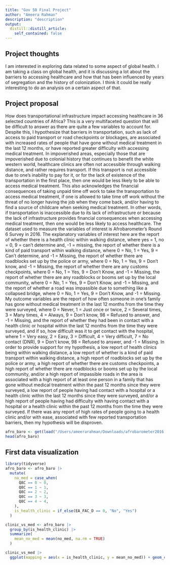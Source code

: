 ```yaml
---
title: "Gov 50 Final Project"
author: "Ameera Rahman"
description: "description"
output:
  distill::distill_article:
    self_contained: false
---
```




## Project thoughts

I am interested in exploring data related to some aspect of global health. I am taking a class on global health, and it is discussing a lot about the barriers to accessing healthcare and how that has been influenced by years of segregation and the history of colonization. I think it could be really interesting to do an analysis on a certain aspect of that. 

## Project proposal

How does transportational infrastructure impact accessing healthcare in 36 selected countries of Africa? This is a very multifaceted question that will be difficult to answer as there are quite a few variables to account for. Despite this, I hypothesize that barriers in transportation, such as lack of access to paid transport or road checkpoints or blockages, are associated with increased rates of people that have gone without medical treatment in the last 12 months, or have reported greater difficulty with accessing medical treatment. In impoverished areas, especially those that are impoverished due to colonial history that continues to benefit the white western world, healthcare clinics are often not accessible through walking distance, and rather requires transport. If this transport is not accessible due to one's inability to pay for it, or for the lack of existence of the transportation in the first place, then one would be less likely to be able to access medical treatment. This also acknowledges the financial consequences of taking unpaid time off work to take the transportation to access medical treatment, if one is allowed to take time off work without the threat of no longer having the job when they come back, and/or having to find a source of childcare when seeking medical treatment. In other words, if transportation is inaccessible due to its lack of infrastructure or because the lack of infrastructure provides financial consequences when accessing medical treatment, then one would be less likely to access healthcare. The dataset used to measure the variables of interest is Afrobarometer's Round 6 Survey in 2016. The explanatory variables of interest here are the report of whether there is a health clinic within walking distance, where yes = 1, no = 0, 9 = can't determine and, -1 = missing, the report of whether there is a kind of paid transport within walking distance, where 0 = No, 1 = Yes, 9 = Can’t determine, and -1 = Missing, the report of whether there are roadblocks set up by the police or army, where 0 = No, 1 = Yes, 9 = Don’t know, and -1 = Missing, the report of whether there are any customs checkpoints, where 0 = No, 1 = Yes, 9 = Don't Know, and -1 = Missing, the report of whether there are any roadblocks or booms set up by the local community, where 0 = No, 1 = Yes, 9 = Don't Know, and -1 = Missing, and the report of whether a road was impassible due to something like a collapsed bridge, where 0 = No, 1 = Yes, 9 = Don't Know, and -1 = Missing. My outcome variables are the report of how often someone in one's family has gone without medical treatment in the last 12 months from the time they were surveyed, where 0 = Never, 1 = Just once or twice, 2 = Several times, 3 = Many times, 4 = Always, 9 = Don’t know, 98 = Refused to answer, and -1 = Missing, and the report of whether they had been in contact with a health clinic or hospital within the last 12 months from the time they were surveyed, and if so, how difficult was it to get contact with the hospital, where 1 = Very easy, 2 = Easy, 3 = Difficult, 4 = Very difficult, 7 = No contact (DNR), 9 = Don’t know, 98 = Refused to answer, and -1 = Missing. In order to provide support for my hypothesis, a low report of health clinics being within walking distance, a low report of whether is a kind of paid transport within walking distance, a high report of roadblocks set up by the police or army, a high report of whether there are customs checkpoints, a high report of whether there are roadblocks or booms set up by the local community, and/or a high report of impassible roads in the area is associated with a high report of at least one person in a family that has gone without medical treatment within the past 12 months since they were surveyed, a low report of people having had contact with a hospital or a health clinic within the last 12 months since they were surveyed, and/or a high report of people having had difficulty with having contact with a hospital or a health clinic within the past 12 months from the time they were surveyed. If there was any report of high rates of people going to a health clinic and/or with ease, associated with few reported transportation barriers, then my hypothesis will be disproven. 

```r
afro_baro <- get(load("/Users/ameerarahman/Downloads/afrobarometer2016.RData"))
head(afro_baro)
```

## First data visualization

```r
library(tidyverse)
afro_baro <- afro_baro |>
  mutate(
    no_med = case_when(
      Q8C == 0 ~ 0,
      Q8C == 1 ~ 1,
      Q8C == 2 ~ 2,
      Q8C == 3 ~ 3, 
      Q8C == 4 ~ 4,
    ),
    is_health_clinic = if_else(EA_FAC_D == 0, "No", "Yes")
  )

clinic_vs_med <- afro_baro |>
  group_by(is_health_clinic) |>
  summarize(
    mean_no_med = mean(no_med, na.rm = TRUE)
  )

clinic_vs_med |>
  ggplot(mapping = aes(x = is_health_clinic, y = mean_no_med)) + geom_col(binwidth = 1) + labs(x = "Is there a Health Clinic?", y = "Average Tendency of Going Without Medical Treatment")
```

